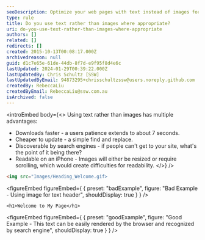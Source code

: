 ```yaml
---
seoDescription: Optimize your web pages with text instead of images for faster load times, better search engine visibility, and improved mobile readability
type: rule
title: Do you use text rather than images where appropriate?
uri: do-you-use-text-rather-than-images-where-appropriate
authors: []
related: []
redirects: []
created: 2015-10-13T00:08:17.000Z
archivedreason: null
guid: d1c7e65e-61de-44db-8f7d-e9f95f8d4e6c
lastUpdated: 2024-01-29T00:39:22.000Z
lastUpdatedBy: Chris Schultz [SSW]
lastUpdatedByEmail: 94873295+chrisschultzssw@users.noreply.github.com
createdBy: RebeccaLiu
createdByEmail: RebeccaLiu@ssw.com.au
isArchived: false
---
```

<introEmbed
  body={<>
Using text rather than images has multiple advantages:

* Downloads faster - a users patience extends to about 7 seconds.
* Cheaper to update - a simple find and replace.
* Discoverable by search engines - if people can't get to your site, what's the point of it being there?
* Readable on an iPhone - Images will either be resized or require scrolling, which would create difficulties for readability.
  </>}
/>
```html
<img src="Images/Heading_Welcome.gif>
```

<figureEmbed figureEmbed={ {
  preset: "badExample",
  figure: "Bad Example - Using image for text header",
  shouldDisplay: true
} } />


```hcl
<h1>Welcome to My Page</h1>
```

<figureEmbed figureEmbed={ {
  preset: "goodExample",
  figure: "Good Example - This text can be easily rendered by the browser and recognized by search engine",
  shouldDisplay: true
} } />
